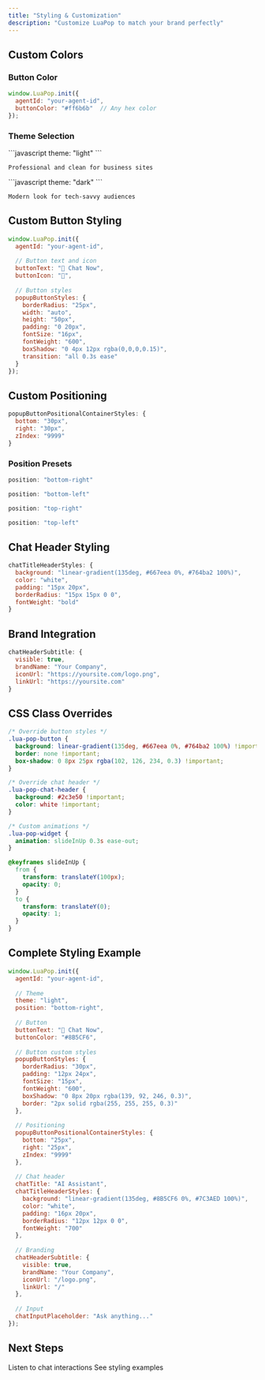 ```yaml
---
title: "Styling & Customization"
description: "Customize LuaPop to match your brand perfectly"
---
```


## Custom Colors

### Button Color

```javascript
window.LuaPop.init({
  agentId: "your-agent-id",
  buttonColor: "#ff6b6b"  // Any hex color
});
```

### Theme Selection

<Tabs>
  <Tab title="Light Theme">
    ```javascript
    theme: "light"
    ```
    
    Professional and clean for business sites
  </Tab>
  
  <Tab title="Dark Theme">
    ```javascript
    theme: "dark"
    ```
    
    Modern look for tech-savvy audiences
  </Tab>
</Tabs>

## Custom Button Styling

```javascript
window.LuaPop.init({
  agentId: "your-agent-id",
  
  // Button text and icon
  buttonText: "💬 Chat Now",
  buttonIcon: "🤖",
  
  // Button styles
  popupButtonStyles: {
    borderRadius: "25px",
    width: "auto",
    height: "50px",
    padding: "0 20px",
    fontSize: "16px",
    fontWeight: "600",
    boxShadow: "0 4px 12px rgba(0,0,0,0.15)",
    transition: "all 0.3s ease"
  }
});
```

## Custom Positioning

```javascript
popupButtonPositionalContainerStyles: {
  bottom: "30px",
  right: "30px",
  zIndex: "9999"
}
```

### Position Presets

<CodeGroup>

```javascript Bottom Right
position: "bottom-right"
```

```javascript Bottom Left
position: "bottom-left"
```

```javascript Top Right
position: "top-right"
```

```javascript Top Left
position: "top-left"
```

</CodeGroup>

## Chat Header Styling

```javascript
chatTitleHeaderStyles: {
  background: "linear-gradient(135deg, #667eea 0%, #764ba2 100%)",
  color: "white",
  padding: "15px 20px",
  borderRadius: "15px 15px 0 0",
  fontWeight: "bold"
}
```

## Brand Integration

```javascript
chatHeaderSubtitle: {
  visible: true,
  brandName: "Your Company",
  iconUrl: "https://yoursite.com/logo.png",
  linkUrl: "https://yoursite.com"
}
```

## CSS Class Overrides

```css
/* Override button styles */
.lua-pop-button {
  background: linear-gradient(135deg, #667eea 0%, #764ba2 100%) !important;
  border: none !important;
  box-shadow: 0 8px 25px rgba(102, 126, 234, 0.3) !important;
}

/* Override chat header */
.lua-pop-chat-header {
  background: #2c3e50 !important;
  color: white !important;
}

/* Custom animations */
.lua-pop-widget {
  animation: slideInUp 0.3s ease-out;
}

@keyframes slideInUp {
  from {
    transform: translateY(100px);
    opacity: 0;
  }
  to {
    transform: translateY(0);
    opacity: 1;
  }
}
```

## Complete Styling Example

```javascript
window.LuaPop.init({
  agentId: "your-agent-id",
  
  // Theme
  theme: "light",
  position: "bottom-right",
  
  // Button
  buttonText: "💬 Chat Now",
  buttonColor: "#8B5CF6",
  
  // Button custom styles
  popupButtonStyles: {
    borderRadius: "30px",
    padding: "12px 24px",
    fontSize: "15px",
    fontWeight: "600",
    boxShadow: "0 8px 20px rgba(139, 92, 246, 0.3)",
    border: "2px solid rgba(255, 255, 255, 0.3)"
  },
  
  // Positioning
  popupButtonPositionalContainerStyles: {
    bottom: "25px",
    right: "25px",
    zIndex: "9999"
  },
  
  // Chat header
  chatTitle: "AI Assistant",
  chatTitleHeaderStyles: {
    background: "linear-gradient(135deg, #8B5CF6 0%, #7C3AED 100%)",
    color: "white",
    padding: "16px 20px",
    borderRadius: "12px 12px 0 0",
    fontWeight: "700"
  },
  
  // Branding
  chatHeaderSubtitle: {
    visible: true,
    brandName: "Your Company",
    iconUrl: "/logo.png",
    linkUrl: "/"
  },
  
  // Input
  chatInputPlaceholder: "Ask anything..."
});
```

## Next Steps

<CardGroup cols={2}>
  <Card title="Events API" icon="bolt" href="/chat-widget/events">
    Listen to chat interactions
  </Card>
  <Card title="Examples" icon="layer-group" href="/chat-widget/examples">
    See styling examples
  </Card>
</CardGroup>
